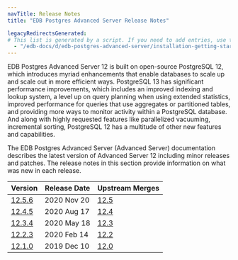 ```yaml
---
navTitle: Release Notes
title: "EDB Postgres Advanced Server Release Notes"

legacyRedirectsGenerated:
# This list is generated by a script. If you need to add entries, use the `legacyRedirects` key.
  - "/edb-docs/d/edb-postgres-advanced-server/installation-getting-started/release-notes/12/index.html"
---
```


EDB Postgres Advanced Server 12 is built on open-source PostgreSQL 12, which introduces myriad enhancements that enable databases to scale up and scale out in more efficient ways. PostgreSQL 13 has significant performance improvements, which includes an improved indexing and lookup system, a level up on query planning when using extended statistics, improved performance for queries that use aggregates or partitioned tables, and providing more ways to monitor activity within a PostgreSQL database. And along with highly requested features like parallelized vacuuming, incremental sorting, PostgreSQL 12 has a multitude of other new features and capabilities.

The EDB Postgres Advanced Server (Advanced Server) documentation describes the latest version of Advanced Server 12 including minor releases and patches. The release notes in this section provide information on what was new in each release. 

| Version | Release Date | Upstream Merges | 
| ------- | ------------ | --------------- | 
| [12.5.6](11_epas12.5.6_rel_notes.mdx) | 2020 Nov 20 | [12.5](https://www.postgresql.org/docs/12/release-12-5.html) | 
| [12.4.5](13_epas12.4.5_rel_notes.mdx) | 2020 Aug 17 | [12.4](https://www.postgresql.org/docs/12/release-12-4.html) | 
| [12.3.4](15_epas12.3.4_rel_notes.mdx) | 2020 May 18 | [12.3](https://www.postgresql.org/docs/12/release-12-3.html) | 
| [12.2.3](17_epas12.2.3_rel_notes.mdx) | 2020 Feb 14 | [12.2](https://www.postgresql.org/docs/12/release-12-2.html) | 
| [12.1.0](19_epas12_rel_notes.mdx)     | 2019 Dec 10 | [12.0](https://www.postgresql.org/docs/12/release-12.html) | 